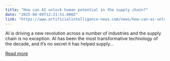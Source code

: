 ```yaml
---
title: "How can AI unlock human potential in the supply chain?"
date: "2025-04-09T12:21:51.000Z"
link: "https://www.artificialintelligence-news.com/news/how-can-ai-unlock-human-potential-in-the-supply-chain/"
---
```


AI is driving a new revolution across a number of industries and the supply chain is no exception. AI has been the most transformative technology of the decade, and it’s no secret it has helped supply...

[Read more](https://www.artificialintelligence-news.com/news/how-can-ai-unlock-human-potential-in-the-supply-chain/)
